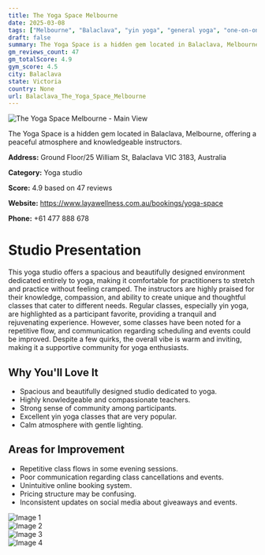 ```yaml
---
title: The Yoga Space Melbourne
date: 2025-03-08
tags: ["Melbourne", "Balaclava", "yin yoga", "general yoga", "one-on-one lessons", "atmosphere", "community", "Balaclava"]  
draft: false
summary: The Yoga Space is a hidden gem located in Balaclava, Melbourne, offering a peaceful atmosphere and knowledgeable instructors.
gm_reviews_count: 47
gm_totalScore: 4.9
gym_score: 4.5
city: Balaclava
state: Victoria
country: None
url: Balaclava_The_Yoga_Space_Melbourne
---
```


<div className="aspect-[16/9] relative my-8">
  <img 
    src="https://lh5.googleusercontent.com/p/AF1QipPIiIa231bEGMiewB2__nddFoQ9tgX4RE89pIZb=w1920-h1080-k-no"
    alt="The Yoga Space Melbourne - Main View"
    className="object-cover absolute inset-0 w-full h-full rounded-lg"
  />
</div>

The Yoga Space is a hidden gem located in Balaclava, Melbourne, offering a peaceful atmosphere and knowledgeable instructors.

**Address:** Ground Floor/25 William St, Balaclava VIC 3183, Australia

**Category:** Yoga studio

**Score:** 4.9 based on 47 reviews

**Website:** https://www.layawellness.com.au/bookings/yoga-space

**Phone:** +61 477 888 678

# Studio Presentation

This yoga studio offers a spacious and beautifully designed environment dedicated entirely to yoga, making it comfortable for practitioners to stretch and practice without feeling cramped. The instructors are highly praised for their knowledge, compassion, and ability to create unique and thoughtful classes that cater to different needs. Regular classes, especially yin yoga, are highlighted as a participant favorite, providing a tranquil and rejuvenating experience. However, some classes have been noted for a repetitive flow, and communication regarding scheduling and events could be improved. Despite a few quirks, the overall vibe is warm and inviting, making it a supportive community for yoga enthusiasts.

## Why You'll Love It

- Spacious and beautifully designed studio dedicated to yoga.
- Highly knowledgeable and compassionate teachers.
- Strong sense of community among participants.
- Excellent yin yoga classes that are very popular.
- Calm atmosphere with gentle lighting.

## Areas for Improvement

- Repetitive class flows in some evening sessions.
- Poor communication regarding class cancellations and events.
- Unintuitive online booking system.
- Pricing structure may be confusing.
- Inconsistent updates on social media about giveaways and events.

<div className="grid grid-cols-1 xl:grid-cols-2 gap-4 my-8">
<div className="aspect-[4/3] relative"><img src="https://lh5.googleusercontent.com/p/AF1QipPlKvu9u2EHJg-RZyeoFZxodjZMHWR16eSB6bAf=w1920-h1080-k-no" alt="Image 1" className="object-cover absolute inset-0 w-full h-full rounded-lg" /></div>
<div className="aspect-[4/3] relative"><img src="https://lh5.googleusercontent.com/p/AF1QipMScUj2QMcC4PrBAIht__jIjEFKrHpMH_NRKgR4=w1920-h1080-k-no" alt="Image 2" className="object-cover absolute inset-0 w-full h-full rounded-lg" /></div>
<div className="aspect-[4/3] relative"><img src="https://lh5.googleusercontent.com/p/AF1QipMa3ieMn6hVyP3UjIXdrYh91i-y9xP62cAHfxJR=w1920-h1080-k-no" alt="Image 3" className="object-cover absolute inset-0 w-full h-full rounded-lg" /></div>
<div className="aspect-[4/3] relative"><img src="https://lh5.googleusercontent.com/p/AF1QipNE1VzT46hZlz8XpVabIggA5wxScAUqnRN9WEcH=w1920-h1080-k-no" alt="Image 4" className="object-cover absolute inset-0 w-full h-full rounded-lg" /></div>
</div>